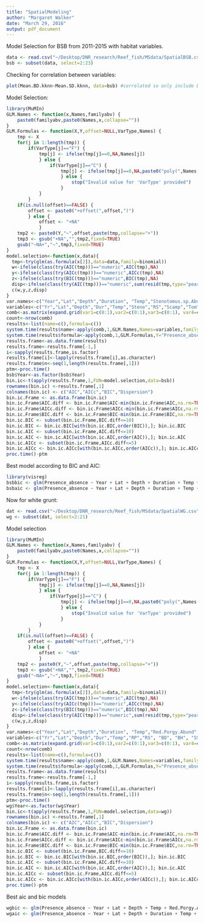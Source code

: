 ```yaml
---
title: "SpatialModeling"
author: "Margaret Walker"
date: "March 29, 2016"
output: pdf_document
---
```

Model Selection for BSB from 2011-2015 with habitat variables. 

```r
data <- read.csv("~/Desktop/DNR_research/Reef_fish/MSdata/SpatialBSB.csv")
bsb <- subset(data, select=2:23)
```
Checking for correlation between variables: 
```r
plot(Mean.BD.kknn~Mean.SD.kknn, data=bsb) #correlated so only include BD
```


Model Selection: 
```r
library(MuMIn)
GLM.Names <- function(x,Names,familyabv) {
    paste0(familyabv,paste0(Names,x,collapse=""))
}
GLM.Formulas <- function(X,Y,offset=NULL,VarType,Names) {
    tmp <- X
    for(j in 1:length(tmp)) {
        if(VarType[j]=="F") {
            tmp[j] <- ifelse(tmp[j]==0,NA,Names[j])
            } else {
                if(VarType[j]=="C") {
                    tmp[j] <- ifelse(tmp[j]==0,NA,paste0("poly(",Names[j],",",tmp[j],",raw=TRUE)"))
                    } else {
                        stop("Invalid value for 'VarType' provided")
                    }
            }
        }
    if(is.null(offset)==FALSE) {
        offset <- paste0("+offset(",offset,")")
        } else {
            offset <- "+NA"
            }
    tmp2 <- paste0(Y,"~",offset,paste(tmp,collapse="+"))
    tmp3 <- gsub("+NA","",tmp2,fixed=TRUE)
    gsub("~NA+","~",tmp3,fixed=TRUE)
}
model.selection<-function(x,data){
  tmp<-try(glm(as.formula(x[2]),data=data,family=binomial))
  w<-ifelse(class(try(AIC(tmp)))=="numeric",AIC(tmp),NA)
  y<-ifelse(class(try(AICc(tmp)))=="numeric",AICc(tmp),NA)
  z<-ifelse(class(try(BIC(tmp)))=="numeric",BIC(tmp),NA)
  disp<-ifelse(class(try(AIC(tmp)))=="numeric",sum(resid(tmp,type="pearson")^2)/tmp$df.resid,NA)
  c(w,y,z,disp)
}
var.names<-c("Year","Lat","Depth","Duration", "Temp","Stenotomus.sp.Abund","Red.Snapper.Abund","Scamp.Abund","Tomtate.Abund", "Mean.BD.kknn", "BH.kknn", "SS.kknn", "SR.kknn")
variables<-c("Yr","Lat","Depth","Dur","Temp","Steno","RS","Scamp","Tom", "BD", "BH", "SS", "SR")
comb<-as.matrix(expand.grid(var1=c(0:1),var2=c(0:1),var3=c(0:1), var4=c(0:1),var5=c(0:1),var6=c(0:1),var7=c(0:1),var8=c(0:1),var9=c(0:1), var10=c(0:1),var11=c(0:1), var12=c(0:1), var13=c(0:1)))
count<-nrow(comb)
results<-list(name=c(),formula=c())
system.time(results$name<-apply(comb,1,GLM.Names,Names=variables,familyabv="bin"))
system.time(results$formula<-apply(comb,1,GLM.Formulas,Y="Presence_absence",Names=var.names,VarType=c("F","C","C","C","C","C","C","C","C", "C", "F", "F", "F")))
results.frame<-as.data.frame(results)
results.frame<-results.frame[-1,]
i<-sapply(results.frame,is.factor)
results.frame[i]<-lapply(results.frame[i],as.character)
results.frame$n<-seq(1,length(results.frame[,1]))
ptm<-proc.time()
bsb$Year<-as.factor(bsb$Year)
bin.ic<-t(apply(results.frame,1,FUN=model.selection,data=bsb))
rownames(bin.ic) <-results.frame[,1]
colnames(bin.ic) <- c("AIC","AICc","BIC","Dispersion")
bin.ic.Frame <- as.data.frame(bin.ic)
bin.ic.Frame$AIC.diff <- bin.ic.Frame$AIC-min(bin.ic.Frame$AIC,na.rm=TRUE)
bin.ic.Frame$AICc.diff <- bin.ic.Frame$AICc-min(bin.ic.Frame$AICc,na.rm=TRUE)
bin.ic.Frame$BIC.diff <- bin.ic.Frame$BIC-min(bin.ic.Frame$BIC,na.rm=TRUE)
bin.ic.BIC <- subset(bin.ic.Frame,BIC.diff<=10)
bin.ic.BIC <- bin.ic.BIC[with(bin.ic.BIC,order(BIC)),]; bin.ic.BIC
bin.ic.AIC <- subset(bin.ic.Frame,AIC.diff<=10)
bin.ic.AIC <- bin.ic.AIC[with(bin.ic.AIC,order(AIC)),]; bin.ic.AIC
bin.ic.AICc <- subset(bin.ic.Frame,AICc.diff<=5)
bin.ic.AICc <- bin.ic.AICc[with(bin.ic.AICc,order(AICc)),]; bin.ic.AICc
proc.time()-ptm
```
Best model according to BIC and AIC:
```r
library(visreg)
bsbbic <- glm(Presence_absence ~ Year + Lat + Depth + Duration + Temp + Stenotomus.sp.Abund + Red.Snapper.Abund + Tomtate.Abund + SR.kknn, data=bsb, family="binomial")
bsbaic <- glm(Presence_absence ~ Year + Lat + Depth + Duration + Temp + Stenotomus.sp.Abund + Red.Snapper.Abund + Tomtate.Abund + Scamp.Abund + Mean.BD.kknn + BH.kknn + SS.kknn + SR.kknn, data=bsb, family="binomial" )
```
Now for white grunt: 
```r
dat <- read.csv("~/Desktop/DNR_research/Reef_fish/MSdata/SpatialWG.csv")
wg <- subset(dat, select=2:21)
```
Model selection
```r
library(MuMIn)
GLM.Names <- function(x,Names,familyabv) {
    paste0(familyabv,paste0(Names,x,collapse=""))
}
GLM.Formulas <- function(X,Y,offset=NULL,VarType,Names) {
    tmp <- X
    for(j in 1:length(tmp)) {
        if(VarType[j]=="F") {
            tmp[j] <- ifelse(tmp[j]==0,NA,Names[j])
            } else {
                if(VarType[j]=="C") {
                    tmp[j] <- ifelse(tmp[j]==0,NA,paste0("poly(",Names[j],",",tmp[j],",raw=TRUE)"))
                    } else {
                        stop("Invalid value for 'VarType' provided")
                    }
            }
        }
    if(is.null(offset)==FALSE) {
        offset <- paste0("+offset(",offset,")")
        } else {
            offset <- "+NA"
            }
    tmp2 <- paste0(Y,"~",offset,paste(tmp,collapse="+"))
    tmp3 <- gsub("+NA","",tmp2,fixed=TRUE)
    gsub("~NA+","~",tmp3,fixed=TRUE)
}
model.selection<-function(x,data){
  tmp<-try(glm(as.formula(x[2]),data=data,family=binomial))
  w<-ifelse(class(try(AIC(tmp)))=="numeric",AIC(tmp),NA)
  y<-ifelse(class(try(AICc(tmp)))=="numeric",AICc(tmp),NA)
  z<-ifelse(class(try(BIC(tmp)))=="numeric",BIC(tmp),NA)
  disp<-ifelse(class(try(AIC(tmp)))=="numeric",sum(resid(tmp,type="pearson")^2)/tmp$df.resid,NA)
  c(w,y,z,disp)
}
var.names<-c("Year","Lat","Depth","Duration", "Temp","Red.Porgy.Abund","Red.Snapper.Abund", "Mean.BD.kknn", "BH.kknn", "SS.kknn", "SR.kknn")
variables<-c("Yr","Lat","Depth","Dur","Temp","RP","RS", "BD", "BH", "SS", "SR")
comb<-as.matrix(expand.grid(var1=c(0:1),var2=c(0:1),var3=c(0:1), var4=c(0:1),var5=c(0:1),var6=c(0:1),var7=c(0:1),var8=c(0:1),var9=c(0:1), var10=c(0:1),var11=c(0:1)))
count<-nrow(comb)
results<-list(name=c(),formula=c())
system.time(results$name<-apply(comb,1,GLM.Names,Names=variables,familyabv="bin"))
system.time(results$formula<-apply(comb,1,GLM.Formulas,Y="Presence_absence",Names=var.names,VarType=c("F","C","C","C","C","C","C","C","F", "F", "F")))
results.frame<-as.data.frame(results)
results.frame<-results.frame[-1,]
i<-sapply(results.frame,is.factor)
results.frame[i]<-lapply(results.frame[i],as.character)
results.frame$n<-seq(1,length(results.frame[,1]))
ptm<-proc.time()
wg$Year<-as.factor(wg$Year)
bin.ic<-t(apply(results.frame,1,FUN=model.selection,data=wg))
rownames(bin.ic) <-results.frame[,1]
colnames(bin.ic) <- c("AIC","AICc","BIC","Dispersion")
bin.ic.Frame <- as.data.frame(bin.ic)
bin.ic.Frame$AIC.diff <- bin.ic.Frame$AIC-min(bin.ic.Frame$AIC,na.rm=TRUE)
bin.ic.Frame$AICc.diff <- bin.ic.Frame$AICc-min(bin.ic.Frame$AICc,na.rm=TRUE)
bin.ic.Frame$BIC.diff <- bin.ic.Frame$BIC-min(bin.ic.Frame$BIC,na.rm=TRUE)
bin.ic.BIC <- subset(bin.ic.Frame,BIC.diff<=10)
bin.ic.BIC <- bin.ic.BIC[with(bin.ic.BIC,order(BIC)),]; bin.ic.BIC
bin.ic.AIC <- subset(bin.ic.Frame,AIC.diff<=10)
bin.ic.AIC <- bin.ic.AIC[with(bin.ic.AIC,order(AIC)),]; bin.ic.AIC
bin.ic.AICc <- subset(bin.ic.Frame,AICc.diff<=5)
bin.ic.AICc <- bin.ic.AICc[with(bin.ic.AICc,order(AICc)),]; bin.ic.AICc
proc.time()-ptm
```
Best aic and bic models
```r
wgbic <- glm(Presence_absence ~ Year + Lat + Depth + Temp + Red.Porgy.Abund + Mean.BD.kknn, data=wg, family="binomial")
wgaic <- glm(Presence_absence ~ Year + Lat + Depth + Duration + Temp + Red.Porgy.Abund + Red.Snapper.Abund + Mean.BD.kknn + SS.kknn + SR.kknn, data=wg, family="binomial" )
```


